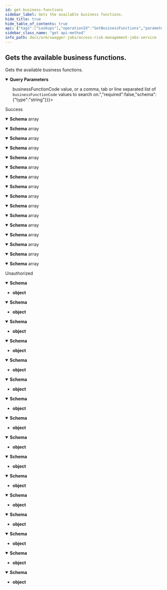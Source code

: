 ```yaml
---
id: get-business-functions
sidebar_label: Gets the available business functions.
hide_title: true
hide_table_of_contents: true
api: {"tags":["Lookups"],"operationId":"GetBusinessFunctions","parameters":[{"name":"search","in":"query","description":"Optional: A value to search the results on.","required":false,"schema":{"type":"string"}},{"name":"bulkSearch","in":"query","description":"Optional: A single <code>businessFunctionCode</code> value, or a comma, tab or line separated list of <code>businessFunctionCode</code> values to search on.","required":false,"schema":{"type":"string"}}],"responses":{"200":{"description":"Success","content":{"application/json;odata.metadata=minimal;odata.streaming=true":{"schema":{"uniqueItems":false,"type":"array","items":{"description":"Represents a business function.","type":"object","properties":{"id":{"format":"uuid","description":"Represents the unique identifier for the business function.","type":"string"},"accountId":{"format":"int32","description":"Represents the id of the account the business function belongs to.","type":"integer"},"businessFunctionCode":{"description":"Represents the business function code.","type":"string"},"businessFunctionName":{"description":"Represents the business function name.","type":"string"},"businessFunctionDescription":{"description":"Represents the business function description.","type":"string"},"tCodes":{"description":"Represents a collection of transaction codes associated with the ErpMaestro.JobServices.Common.Entities.BusinessFunction.TCodesCsv value.","uniqueItems":false,"type":"array","items":{"type":"string"},"readOnly":true}}}}},"application/json;odata.metadata=minimal;odata.streaming=false":{"schema":{"uniqueItems":false,"type":"array","items":{"description":"Represents a business function.","type":"object","properties":{"id":{"format":"uuid","description":"Represents the unique identifier for the business function.","type":"string"},"accountId":{"format":"int32","description":"Represents the id of the account the business function belongs to.","type":"integer"},"businessFunctionCode":{"description":"Represents the business function code.","type":"string"},"businessFunctionName":{"description":"Represents the business function name.","type":"string"},"businessFunctionDescription":{"description":"Represents the business function description.","type":"string"},"tCodes":{"description":"Represents a collection of transaction codes associated with the ErpMaestro.JobServices.Common.Entities.BusinessFunction.TCodesCsv value.","uniqueItems":false,"type":"array","items":{"type":"string"},"readOnly":true}}}}},"application/json;odata.metadata=minimal":{"schema":{"uniqueItems":false,"type":"array","items":{"description":"Represents a business function.","type":"object","properties":{"id":{"format":"uuid","description":"Represents the unique identifier for the business function.","type":"string"},"accountId":{"format":"int32","description":"Represents the id of the account the business function belongs to.","type":"integer"},"businessFunctionCode":{"description":"Represents the business function code.","type":"string"},"businessFunctionName":{"description":"Represents the business function name.","type":"string"},"businessFunctionDescription":{"description":"Represents the business function description.","type":"string"},"tCodes":{"description":"Represents a collection of transaction codes associated with the ErpMaestro.JobServices.Common.Entities.BusinessFunction.TCodesCsv value.","uniqueItems":false,"type":"array","items":{"type":"string"},"readOnly":true}}}}},"application/json;odata.metadata=full;odata.streaming=true":{"schema":{"uniqueItems":false,"type":"array","items":{"description":"Represents a business function.","type":"object","properties":{"id":{"format":"uuid","description":"Represents the unique identifier for the business function.","type":"string"},"accountId":{"format":"int32","description":"Represents the id of the account the business function belongs to.","type":"integer"},"businessFunctionCode":{"description":"Represents the business function code.","type":"string"},"businessFunctionName":{"description":"Represents the business function name.","type":"string"},"businessFunctionDescription":{"description":"Represents the business function description.","type":"string"},"tCodes":{"description":"Represents a collection of transaction codes associated with the ErpMaestro.JobServices.Common.Entities.BusinessFunction.TCodesCsv value.","uniqueItems":false,"type":"array","items":{"type":"string"},"readOnly":true}}}}},"application/json;odata.metadata=full;odata.streaming=false":{"schema":{"uniqueItems":false,"type":"array","items":{"description":"Represents a business function.","type":"object","properties":{"id":{"format":"uuid","description":"Represents the unique identifier for the business function.","type":"string"},"accountId":{"format":"int32","description":"Represents the id of the account the business function belongs to.","type":"integer"},"businessFunctionCode":{"description":"Represents the business function code.","type":"string"},"businessFunctionName":{"description":"Represents the business function name.","type":"string"},"businessFunctionDescription":{"description":"Represents the business function description.","type":"string"},"tCodes":{"description":"Represents a collection of transaction codes associated with the ErpMaestro.JobServices.Common.Entities.BusinessFunction.TCodesCsv value.","uniqueItems":false,"type":"array","items":{"type":"string"},"readOnly":true}}}}},"application/json;odata.metadata=full":{"schema":{"uniqueItems":false,"type":"array","items":{"description":"Represents a business function.","type":"object","properties":{"id":{"format":"uuid","description":"Represents the unique identifier for the business function.","type":"string"},"accountId":{"format":"int32","description":"Represents the id of the account the business function belongs to.","type":"integer"},"businessFunctionCode":{"description":"Represents the business function code.","type":"string"},"businessFunctionName":{"description":"Represents the business function name.","type":"string"},"businessFunctionDescription":{"description":"Represents the business function description.","type":"string"},"tCodes":{"description":"Represents a collection of transaction codes associated with the ErpMaestro.JobServices.Common.Entities.BusinessFunction.TCodesCsv value.","uniqueItems":false,"type":"array","items":{"type":"string"},"readOnly":true}}}}},"application/json;odata.metadata=none;odata.streaming=true":{"schema":{"uniqueItems":false,"type":"array","items":{"description":"Represents a business function.","type":"object","properties":{"id":{"format":"uuid","description":"Represents the unique identifier for the business function.","type":"string"},"accountId":{"format":"int32","description":"Represents the id of the account the business function belongs to.","type":"integer"},"businessFunctionCode":{"description":"Represents the business function code.","type":"string"},"businessFunctionName":{"description":"Represents the business function name.","type":"string"},"businessFunctionDescription":{"description":"Represents the business function description.","type":"string"},"tCodes":{"description":"Represents a collection of transaction codes associated with the ErpMaestro.JobServices.Common.Entities.BusinessFunction.TCodesCsv value.","uniqueItems":false,"type":"array","items":{"type":"string"},"readOnly":true}}}}},"application/json;odata.metadata=none;odata.streaming=false":{"schema":{"uniqueItems":false,"type":"array","items":{"description":"Represents a business function.","type":"object","properties":{"id":{"format":"uuid","description":"Represents the unique identifier for the business function.","type":"string"},"accountId":{"format":"int32","description":"Represents the id of the account the business function belongs to.","type":"integer"},"businessFunctionCode":{"description":"Represents the business function code.","type":"string"},"businessFunctionName":{"description":"Represents the business function name.","type":"string"},"businessFunctionDescription":{"description":"Represents the business function description.","type":"string"},"tCodes":{"description":"Represents a collection of transaction codes associated with the ErpMaestro.JobServices.Common.Entities.BusinessFunction.TCodesCsv value.","uniqueItems":false,"type":"array","items":{"type":"string"},"readOnly":true}}}}},"application/json;odata.metadata=none":{"schema":{"uniqueItems":false,"type":"array","items":{"description":"Represents a business function.","type":"object","properties":{"id":{"format":"uuid","description":"Represents the unique identifier for the business function.","type":"string"},"accountId":{"format":"int32","description":"Represents the id of the account the business function belongs to.","type":"integer"},"businessFunctionCode":{"description":"Represents the business function code.","type":"string"},"businessFunctionName":{"description":"Represents the business function name.","type":"string"},"businessFunctionDescription":{"description":"Represents the business function description.","type":"string"},"tCodes":{"description":"Represents a collection of transaction codes associated with the ErpMaestro.JobServices.Common.Entities.BusinessFunction.TCodesCsv value.","uniqueItems":false,"type":"array","items":{"type":"string"},"readOnly":true}}}}},"application/json;odata.streaming=true":{"schema":{"uniqueItems":false,"type":"array","items":{"description":"Represents a business function.","type":"object","properties":{"id":{"format":"uuid","description":"Represents the unique identifier for the business function.","type":"string"},"accountId":{"format":"int32","description":"Represents the id of the account the business function belongs to.","type":"integer"},"businessFunctionCode":{"description":"Represents the business function code.","type":"string"},"businessFunctionName":{"description":"Represents the business function name.","type":"string"},"businessFunctionDescription":{"description":"Represents the business function description.","type":"string"},"tCodes":{"description":"Represents a collection of transaction codes associated with the ErpMaestro.JobServices.Common.Entities.BusinessFunction.TCodesCsv value.","uniqueItems":false,"type":"array","items":{"type":"string"},"readOnly":true}}}}},"application/json;odata.streaming=false":{"schema":{"uniqueItems":false,"type":"array","items":{"description":"Represents a business function.","type":"object","properties":{"id":{"format":"uuid","description":"Represents the unique identifier for the business function.","type":"string"},"accountId":{"format":"int32","description":"Represents the id of the account the business function belongs to.","type":"integer"},"businessFunctionCode":{"description":"Represents the business function code.","type":"string"},"businessFunctionName":{"description":"Represents the business function name.","type":"string"},"businessFunctionDescription":{"description":"Represents the business function description.","type":"string"},"tCodes":{"description":"Represents a collection of transaction codes associated with the ErpMaestro.JobServices.Common.Entities.BusinessFunction.TCodesCsv value.","uniqueItems":false,"type":"array","items":{"type":"string"},"readOnly":true}}}}},"application/json":{"schema":{"uniqueItems":false,"type":"array","items":{"description":"Represents a business function.","type":"object","properties":{"id":{"format":"uuid","description":"Represents the unique identifier for the business function.","type":"string"},"accountId":{"format":"int32","description":"Represents the id of the account the business function belongs to.","type":"integer"},"businessFunctionCode":{"description":"Represents the business function code.","type":"string"},"businessFunctionName":{"description":"Represents the business function name.","type":"string"},"businessFunctionDescription":{"description":"Represents the business function description.","type":"string"},"tCodes":{"description":"Represents a collection of transaction codes associated with the ErpMaestro.JobServices.Common.Entities.BusinessFunction.TCodesCsv value.","uniqueItems":false,"type":"array","items":{"type":"string"},"readOnly":true}}}}},"application/xml":{"schema":{"uniqueItems":false,"type":"array","items":{"description":"Represents a business function.","type":"object","properties":{"id":{"format":"uuid","description":"Represents the unique identifier for the business function.","type":"string"},"accountId":{"format":"int32","description":"Represents the id of the account the business function belongs to.","type":"integer"},"businessFunctionCode":{"description":"Represents the business function code.","type":"string"},"businessFunctionName":{"description":"Represents the business function name.","type":"string"},"businessFunctionDescription":{"description":"Represents the business function description.","type":"string"},"tCodes":{"description":"Represents a collection of transaction codes associated with the ErpMaestro.JobServices.Common.Entities.BusinessFunction.TCodesCsv value.","uniqueItems":false,"type":"array","items":{"type":"string"},"readOnly":true}}}}},"application/prs.odatatestxx-odata":{"schema":{"uniqueItems":false,"type":"array","items":{"description":"Represents a business function.","type":"object","properties":{"id":{"format":"uuid","description":"Represents the unique identifier for the business function.","type":"string"},"accountId":{"format":"int32","description":"Represents the id of the account the business function belongs to.","type":"integer"},"businessFunctionCode":{"description":"Represents the business function code.","type":"string"},"businessFunctionName":{"description":"Represents the business function name.","type":"string"},"businessFunctionDescription":{"description":"Represents the business function description.","type":"string"},"tCodes":{"description":"Represents a collection of transaction codes associated with the ErpMaestro.JobServices.Common.Entities.BusinessFunction.TCodesCsv value.","uniqueItems":false,"type":"array","items":{"type":"string"},"readOnly":true}}}}},"text/plain":{"schema":{"uniqueItems":false,"type":"array","items":{"description":"Represents a business function.","type":"object","properties":{"id":{"format":"uuid","description":"Represents the unique identifier for the business function.","type":"string"},"accountId":{"format":"int32","description":"Represents the id of the account the business function belongs to.","type":"integer"},"businessFunctionCode":{"description":"Represents the business function code.","type":"string"},"businessFunctionName":{"description":"Represents the business function name.","type":"string"},"businessFunctionDescription":{"description":"Represents the business function description.","type":"string"},"tCodes":{"description":"Represents a collection of transaction codes associated with the ErpMaestro.JobServices.Common.Entities.BusinessFunction.TCodesCsv value.","uniqueItems":false,"type":"array","items":{"type":"string"},"readOnly":true}}}}},"text/json":{"schema":{"uniqueItems":false,"type":"array","items":{"description":"Represents a business function.","type":"object","properties":{"id":{"format":"uuid","description":"Represents the unique identifier for the business function.","type":"string"},"accountId":{"format":"int32","description":"Represents the id of the account the business function belongs to.","type":"integer"},"businessFunctionCode":{"description":"Represents the business function code.","type":"string"},"businessFunctionName":{"description":"Represents the business function name.","type":"string"},"businessFunctionDescription":{"description":"Represents the business function description.","type":"string"},"tCodes":{"description":"Represents a collection of transaction codes associated with the ErpMaestro.JobServices.Common.Entities.BusinessFunction.TCodesCsv value.","uniqueItems":false,"type":"array","items":{"type":"string"},"readOnly":true}}}}}}},"401":{"description":"Unauthorized","content":{"application/json;odata.metadata=minimal;odata.streaming=true":{"schema":{"type":"object"}},"application/json;odata.metadata=minimal;odata.streaming=false":{"schema":{"type":"object"}},"application/json;odata.metadata=minimal":{"schema":{"type":"object"}},"application/json;odata.metadata=full;odata.streaming=true":{"schema":{"type":"object"}},"application/json;odata.metadata=full;odata.streaming=false":{"schema":{"type":"object"}},"application/json;odata.metadata=full":{"schema":{"type":"object"}},"application/json;odata.metadata=none;odata.streaming=true":{"schema":{"type":"object"}},"application/json;odata.metadata=none;odata.streaming=false":{"schema":{"type":"object"}},"application/json;odata.metadata=none":{"schema":{"type":"object"}},"application/json;odata.streaming=true":{"schema":{"type":"object"}},"application/json;odata.streaming=false":{"schema":{"type":"object"}},"application/json":{"schema":{"type":"object"}},"application/xml":{"schema":{"type":"object"}},"application/prs.odatatestxx-odata":{"schema":{"type":"object"}},"text/plain":{"schema":{"type":"object"}},"text/json":{"schema":{"type":"object"}}}}},"description":"Gets the available business functions.","method":"get","path":"/api/lookups/businessfunctions","info":{"version":"1.0","title":"Access Risk Management Jobs Service"},"postman":{"name":"Gets the available business functions.","description":{"type":"text/plain"},"url":{"path":["api","lookups","businessfunctions"],"host":["{{baseUrl}}"],"query":[{"disabled":false,"description":{"content":"Optional: A value to search the results on.","type":"text/plain"},"key":"search","value":""},{"disabled":false,"description":{"content":"Optional: A single <code>businessFunctionCode</code> value, or a comma, tab or line separated list of <code>businessFunctionCode</code> values to search on.","type":"text/plain"},"key":"bulkSearch","value":""}],"variable":[]},"header":[{"key":"Accept","value":"application/json;odata.metadata=minimal;odata.streaming=true"}],"method":"GET"}}
sidebar_class_name: "get api-method"
info_path: docs/arm/swagger-jobs/access-risk-management-jobs-service
---
```



## Gets the available business functions.



Gets the available business functions.

<details style={{"marginBottom":"1rem"}} data-collapsed={false} open={true}><summary style={{}}><strong>Query Parameters</strong></summary><div><ul><ParamsItem className={"paramsItem"} param={{"name":"search","in":"query","description":"Optional: A value to search the results on.","required":false,"schema":{"type":"string"}}}></ParamsItem><ParamsItem className={"paramsItem"} param={{"name":"bulkSearch","in":"query","description":"Optional: A single <code>businessFunctionCode</code> value, or a comma, tab or line separated list of <code>businessFunctionCode</code> values to search on.","required":false,"schema":{"type":"string"}}}></ParamsItem></ul></div></details><div><ApiTabs><TabItem label={"200"} value={"200"}><div>

Success

</div><div><MimeTabs groupId={"mime-type"}><TabItem label={"application/json;odata.metadata=minimal;odata.streaming=true"} value={"application/json;odata.metadata=minimal;odata.streaming=true"}><SchemaTabs groupId={"schema-tabs"}><TabItem label={"Schema"} value={"Schema"}><details style={{}} data-collapsed={false} open={true}><summary style={{"textAlign":"left"}}><strong>Schema</strong><span style={{"opacity":"0.6"}}> array</span></summary><div style={{"textAlign":"left","marginLeft":"1rem"}}></div><ul style={{"marginLeft":"1rem"}}><SchemaItem collapsible={false} name={"id"} required={false} schemaDescription={"Represents the unique identifier for the business function."} schemaName={"uuid"} qualifierMessage={undefined} defaultValue={undefined}></SchemaItem><SchemaItem collapsible={false} name={"accountId"} required={false} schemaDescription={"Represents the id of the account the business function belongs to."} schemaName={"int32"} qualifierMessage={undefined} defaultValue={undefined}></SchemaItem><SchemaItem collapsible={false} name={"businessFunctionCode"} required={false} schemaDescription={"Represents the business function code."} schemaName={"string"} qualifierMessage={undefined} defaultValue={undefined}></SchemaItem><SchemaItem collapsible={false} name={"businessFunctionName"} required={false} schemaDescription={"Represents the business function name."} schemaName={"string"} qualifierMessage={undefined} defaultValue={undefined}></SchemaItem><SchemaItem collapsible={false} name={"businessFunctionDescription"} required={false} schemaDescription={"Represents the business function description."} schemaName={"string"} qualifierMessage={undefined} defaultValue={undefined}></SchemaItem><SchemaItem collapsible={false} name={"tCodes"} required={false} schemaDescription={"Represents a collection of transaction codes associated with the ErpMaestro.JobServices.Common.Entities.BusinessFunction.TCodesCsv value."} schemaName={"string[]"} qualifierMessage={undefined} defaultValue={undefined}></SchemaItem></ul></details></TabItem></SchemaTabs></TabItem><TabItem label={"application/json;odata.metadata=minimal;odata.streaming=false"} value={"application/json;odata.metadata=minimal;odata.streaming=false"}><SchemaTabs groupId={"schema-tabs"}><TabItem label={"Schema"} value={"Schema"}><details style={{}} data-collapsed={false} open={true}><summary style={{"textAlign":"left"}}><strong>Schema</strong><span style={{"opacity":"0.6"}}> array</span></summary><div style={{"textAlign":"left","marginLeft":"1rem"}}></div><ul style={{"marginLeft":"1rem"}}><SchemaItem collapsible={false} name={"id"} required={false} schemaDescription={"Represents the unique identifier for the business function."} schemaName={"uuid"} qualifierMessage={undefined} defaultValue={undefined}></SchemaItem><SchemaItem collapsible={false} name={"accountId"} required={false} schemaDescription={"Represents the id of the account the business function belongs to."} schemaName={"int32"} qualifierMessage={undefined} defaultValue={undefined}></SchemaItem><SchemaItem collapsible={false} name={"businessFunctionCode"} required={false} schemaDescription={"Represents the business function code."} schemaName={"string"} qualifierMessage={undefined} defaultValue={undefined}></SchemaItem><SchemaItem collapsible={false} name={"businessFunctionName"} required={false} schemaDescription={"Represents the business function name."} schemaName={"string"} qualifierMessage={undefined} defaultValue={undefined}></SchemaItem><SchemaItem collapsible={false} name={"businessFunctionDescription"} required={false} schemaDescription={"Represents the business function description."} schemaName={"string"} qualifierMessage={undefined} defaultValue={undefined}></SchemaItem><SchemaItem collapsible={false} name={"tCodes"} required={false} schemaDescription={"Represents a collection of transaction codes associated with the ErpMaestro.JobServices.Common.Entities.BusinessFunction.TCodesCsv value."} schemaName={"string[]"} qualifierMessage={undefined} defaultValue={undefined}></SchemaItem></ul></details></TabItem></SchemaTabs></TabItem><TabItem label={"application/json;odata.metadata=minimal"} value={"application/json;odata.metadata=minimal"}><SchemaTabs groupId={"schema-tabs"}><TabItem label={"Schema"} value={"Schema"}><details style={{}} data-collapsed={false} open={true}><summary style={{"textAlign":"left"}}><strong>Schema</strong><span style={{"opacity":"0.6"}}> array</span></summary><div style={{"textAlign":"left","marginLeft":"1rem"}}></div><ul style={{"marginLeft":"1rem"}}><SchemaItem collapsible={false} name={"id"} required={false} schemaDescription={"Represents the unique identifier for the business function."} schemaName={"uuid"} qualifierMessage={undefined} defaultValue={undefined}></SchemaItem><SchemaItem collapsible={false} name={"accountId"} required={false} schemaDescription={"Represents the id of the account the business function belongs to."} schemaName={"int32"} qualifierMessage={undefined} defaultValue={undefined}></SchemaItem><SchemaItem collapsible={false} name={"businessFunctionCode"} required={false} schemaDescription={"Represents the business function code."} schemaName={"string"} qualifierMessage={undefined} defaultValue={undefined}></SchemaItem><SchemaItem collapsible={false} name={"businessFunctionName"} required={false} schemaDescription={"Represents the business function name."} schemaName={"string"} qualifierMessage={undefined} defaultValue={undefined}></SchemaItem><SchemaItem collapsible={false} name={"businessFunctionDescription"} required={false} schemaDescription={"Represents the business function description."} schemaName={"string"} qualifierMessage={undefined} defaultValue={undefined}></SchemaItem><SchemaItem collapsible={false} name={"tCodes"} required={false} schemaDescription={"Represents a collection of transaction codes associated with the ErpMaestro.JobServices.Common.Entities.BusinessFunction.TCodesCsv value."} schemaName={"string[]"} qualifierMessage={undefined} defaultValue={undefined}></SchemaItem></ul></details></TabItem></SchemaTabs></TabItem><TabItem label={"application/json;odata.metadata=full;odata.streaming=true"} value={"application/json;odata.metadata=full;odata.streaming=true"}><SchemaTabs groupId={"schema-tabs"}><TabItem label={"Schema"} value={"Schema"}><details style={{}} data-collapsed={false} open={true}><summary style={{"textAlign":"left"}}><strong>Schema</strong><span style={{"opacity":"0.6"}}> array</span></summary><div style={{"textAlign":"left","marginLeft":"1rem"}}></div><ul style={{"marginLeft":"1rem"}}><SchemaItem collapsible={false} name={"id"} required={false} schemaDescription={"Represents the unique identifier for the business function."} schemaName={"uuid"} qualifierMessage={undefined} defaultValue={undefined}></SchemaItem><SchemaItem collapsible={false} name={"accountId"} required={false} schemaDescription={"Represents the id of the account the business function belongs to."} schemaName={"int32"} qualifierMessage={undefined} defaultValue={undefined}></SchemaItem><SchemaItem collapsible={false} name={"businessFunctionCode"} required={false} schemaDescription={"Represents the business function code."} schemaName={"string"} qualifierMessage={undefined} defaultValue={undefined}></SchemaItem><SchemaItem collapsible={false} name={"businessFunctionName"} required={false} schemaDescription={"Represents the business function name."} schemaName={"string"} qualifierMessage={undefined} defaultValue={undefined}></SchemaItem><SchemaItem collapsible={false} name={"businessFunctionDescription"} required={false} schemaDescription={"Represents the business function description."} schemaName={"string"} qualifierMessage={undefined} defaultValue={undefined}></SchemaItem><SchemaItem collapsible={false} name={"tCodes"} required={false} schemaDescription={"Represents a collection of transaction codes associated with the ErpMaestro.JobServices.Common.Entities.BusinessFunction.TCodesCsv value."} schemaName={"string[]"} qualifierMessage={undefined} defaultValue={undefined}></SchemaItem></ul></details></TabItem></SchemaTabs></TabItem><TabItem label={"application/json;odata.metadata=full;odata.streaming=false"} value={"application/json;odata.metadata=full;odata.streaming=false"}><SchemaTabs groupId={"schema-tabs"}><TabItem label={"Schema"} value={"Schema"}><details style={{}} data-collapsed={false} open={true}><summary style={{"textAlign":"left"}}><strong>Schema</strong><span style={{"opacity":"0.6"}}> array</span></summary><div style={{"textAlign":"left","marginLeft":"1rem"}}></div><ul style={{"marginLeft":"1rem"}}><SchemaItem collapsible={false} name={"id"} required={false} schemaDescription={"Represents the unique identifier for the business function."} schemaName={"uuid"} qualifierMessage={undefined} defaultValue={undefined}></SchemaItem><SchemaItem collapsible={false} name={"accountId"} required={false} schemaDescription={"Represents the id of the account the business function belongs to."} schemaName={"int32"} qualifierMessage={undefined} defaultValue={undefined}></SchemaItem><SchemaItem collapsible={false} name={"businessFunctionCode"} required={false} schemaDescription={"Represents the business function code."} schemaName={"string"} qualifierMessage={undefined} defaultValue={undefined}></SchemaItem><SchemaItem collapsible={false} name={"businessFunctionName"} required={false} schemaDescription={"Represents the business function name."} schemaName={"string"} qualifierMessage={undefined} defaultValue={undefined}></SchemaItem><SchemaItem collapsible={false} name={"businessFunctionDescription"} required={false} schemaDescription={"Represents the business function description."} schemaName={"string"} qualifierMessage={undefined} defaultValue={undefined}></SchemaItem><SchemaItem collapsible={false} name={"tCodes"} required={false} schemaDescription={"Represents a collection of transaction codes associated with the ErpMaestro.JobServices.Common.Entities.BusinessFunction.TCodesCsv value."} schemaName={"string[]"} qualifierMessage={undefined} defaultValue={undefined}></SchemaItem></ul></details></TabItem></SchemaTabs></TabItem><TabItem label={"application/json;odata.metadata=full"} value={"application/json;odata.metadata=full"}><SchemaTabs groupId={"schema-tabs"}><TabItem label={"Schema"} value={"Schema"}><details style={{}} data-collapsed={false} open={true}><summary style={{"textAlign":"left"}}><strong>Schema</strong><span style={{"opacity":"0.6"}}> array</span></summary><div style={{"textAlign":"left","marginLeft":"1rem"}}></div><ul style={{"marginLeft":"1rem"}}><SchemaItem collapsible={false} name={"id"} required={false} schemaDescription={"Represents the unique identifier for the business function."} schemaName={"uuid"} qualifierMessage={undefined} defaultValue={undefined}></SchemaItem><SchemaItem collapsible={false} name={"accountId"} required={false} schemaDescription={"Represents the id of the account the business function belongs to."} schemaName={"int32"} qualifierMessage={undefined} defaultValue={undefined}></SchemaItem><SchemaItem collapsible={false} name={"businessFunctionCode"} required={false} schemaDescription={"Represents the business function code."} schemaName={"string"} qualifierMessage={undefined} defaultValue={undefined}></SchemaItem><SchemaItem collapsible={false} name={"businessFunctionName"} required={false} schemaDescription={"Represents the business function name."} schemaName={"string"} qualifierMessage={undefined} defaultValue={undefined}></SchemaItem><SchemaItem collapsible={false} name={"businessFunctionDescription"} required={false} schemaDescription={"Represents the business function description."} schemaName={"string"} qualifierMessage={undefined} defaultValue={undefined}></SchemaItem><SchemaItem collapsible={false} name={"tCodes"} required={false} schemaDescription={"Represents a collection of transaction codes associated with the ErpMaestro.JobServices.Common.Entities.BusinessFunction.TCodesCsv value."} schemaName={"string[]"} qualifierMessage={undefined} defaultValue={undefined}></SchemaItem></ul></details></TabItem></SchemaTabs></TabItem><TabItem label={"application/json;odata.metadata=none;odata.streaming=true"} value={"application/json;odata.metadata=none;odata.streaming=true"}><SchemaTabs groupId={"schema-tabs"}><TabItem label={"Schema"} value={"Schema"}><details style={{}} data-collapsed={false} open={true}><summary style={{"textAlign":"left"}}><strong>Schema</strong><span style={{"opacity":"0.6"}}> array</span></summary><div style={{"textAlign":"left","marginLeft":"1rem"}}></div><ul style={{"marginLeft":"1rem"}}><SchemaItem collapsible={false} name={"id"} required={false} schemaDescription={"Represents the unique identifier for the business function."} schemaName={"uuid"} qualifierMessage={undefined} defaultValue={undefined}></SchemaItem><SchemaItem collapsible={false} name={"accountId"} required={false} schemaDescription={"Represents the id of the account the business function belongs to."} schemaName={"int32"} qualifierMessage={undefined} defaultValue={undefined}></SchemaItem><SchemaItem collapsible={false} name={"businessFunctionCode"} required={false} schemaDescription={"Represents the business function code."} schemaName={"string"} qualifierMessage={undefined} defaultValue={undefined}></SchemaItem><SchemaItem collapsible={false} name={"businessFunctionName"} required={false} schemaDescription={"Represents the business function name."} schemaName={"string"} qualifierMessage={undefined} defaultValue={undefined}></SchemaItem><SchemaItem collapsible={false} name={"businessFunctionDescription"} required={false} schemaDescription={"Represents the business function description."} schemaName={"string"} qualifierMessage={undefined} defaultValue={undefined}></SchemaItem><SchemaItem collapsible={false} name={"tCodes"} required={false} schemaDescription={"Represents a collection of transaction codes associated with the ErpMaestro.JobServices.Common.Entities.BusinessFunction.TCodesCsv value."} schemaName={"string[]"} qualifierMessage={undefined} defaultValue={undefined}></SchemaItem></ul></details></TabItem></SchemaTabs></TabItem><TabItem label={"application/json;odata.metadata=none;odata.streaming=false"} value={"application/json;odata.metadata=none;odata.streaming=false"}><SchemaTabs groupId={"schema-tabs"}><TabItem label={"Schema"} value={"Schema"}><details style={{}} data-collapsed={false} open={true}><summary style={{"textAlign":"left"}}><strong>Schema</strong><span style={{"opacity":"0.6"}}> array</span></summary><div style={{"textAlign":"left","marginLeft":"1rem"}}></div><ul style={{"marginLeft":"1rem"}}><SchemaItem collapsible={false} name={"id"} required={false} schemaDescription={"Represents the unique identifier for the business function."} schemaName={"uuid"} qualifierMessage={undefined} defaultValue={undefined}></SchemaItem><SchemaItem collapsible={false} name={"accountId"} required={false} schemaDescription={"Represents the id of the account the business function belongs to."} schemaName={"int32"} qualifierMessage={undefined} defaultValue={undefined}></SchemaItem><SchemaItem collapsible={false} name={"businessFunctionCode"} required={false} schemaDescription={"Represents the business function code."} schemaName={"string"} qualifierMessage={undefined} defaultValue={undefined}></SchemaItem><SchemaItem collapsible={false} name={"businessFunctionName"} required={false} schemaDescription={"Represents the business function name."} schemaName={"string"} qualifierMessage={undefined} defaultValue={undefined}></SchemaItem><SchemaItem collapsible={false} name={"businessFunctionDescription"} required={false} schemaDescription={"Represents the business function description."} schemaName={"string"} qualifierMessage={undefined} defaultValue={undefined}></SchemaItem><SchemaItem collapsible={false} name={"tCodes"} required={false} schemaDescription={"Represents a collection of transaction codes associated with the ErpMaestro.JobServices.Common.Entities.BusinessFunction.TCodesCsv value."} schemaName={"string[]"} qualifierMessage={undefined} defaultValue={undefined}></SchemaItem></ul></details></TabItem></SchemaTabs></TabItem><TabItem label={"application/json;odata.metadata=none"} value={"application/json;odata.metadata=none"}><SchemaTabs groupId={"schema-tabs"}><TabItem label={"Schema"} value={"Schema"}><details style={{}} data-collapsed={false} open={true}><summary style={{"textAlign":"left"}}><strong>Schema</strong><span style={{"opacity":"0.6"}}> array</span></summary><div style={{"textAlign":"left","marginLeft":"1rem"}}></div><ul style={{"marginLeft":"1rem"}}><SchemaItem collapsible={false} name={"id"} required={false} schemaDescription={"Represents the unique identifier for the business function."} schemaName={"uuid"} qualifierMessage={undefined} defaultValue={undefined}></SchemaItem><SchemaItem collapsible={false} name={"accountId"} required={false} schemaDescription={"Represents the id of the account the business function belongs to."} schemaName={"int32"} qualifierMessage={undefined} defaultValue={undefined}></SchemaItem><SchemaItem collapsible={false} name={"businessFunctionCode"} required={false} schemaDescription={"Represents the business function code."} schemaName={"string"} qualifierMessage={undefined} defaultValue={undefined}></SchemaItem><SchemaItem collapsible={false} name={"businessFunctionName"} required={false} schemaDescription={"Represents the business function name."} schemaName={"string"} qualifierMessage={undefined} defaultValue={undefined}></SchemaItem><SchemaItem collapsible={false} name={"businessFunctionDescription"} required={false} schemaDescription={"Represents the business function description."} schemaName={"string"} qualifierMessage={undefined} defaultValue={undefined}></SchemaItem><SchemaItem collapsible={false} name={"tCodes"} required={false} schemaDescription={"Represents a collection of transaction codes associated with the ErpMaestro.JobServices.Common.Entities.BusinessFunction.TCodesCsv value."} schemaName={"string[]"} qualifierMessage={undefined} defaultValue={undefined}></SchemaItem></ul></details></TabItem></SchemaTabs></TabItem><TabItem label={"application/json;odata.streaming=true"} value={"application/json;odata.streaming=true"}><SchemaTabs groupId={"schema-tabs"}><TabItem label={"Schema"} value={"Schema"}><details style={{}} data-collapsed={false} open={true}><summary style={{"textAlign":"left"}}><strong>Schema</strong><span style={{"opacity":"0.6"}}> array</span></summary><div style={{"textAlign":"left","marginLeft":"1rem"}}></div><ul style={{"marginLeft":"1rem"}}><SchemaItem collapsible={false} name={"id"} required={false} schemaDescription={"Represents the unique identifier for the business function."} schemaName={"uuid"} qualifierMessage={undefined} defaultValue={undefined}></SchemaItem><SchemaItem collapsible={false} name={"accountId"} required={false} schemaDescription={"Represents the id of the account the business function belongs to."} schemaName={"int32"} qualifierMessage={undefined} defaultValue={undefined}></SchemaItem><SchemaItem collapsible={false} name={"businessFunctionCode"} required={false} schemaDescription={"Represents the business function code."} schemaName={"string"} qualifierMessage={undefined} defaultValue={undefined}></SchemaItem><SchemaItem collapsible={false} name={"businessFunctionName"} required={false} schemaDescription={"Represents the business function name."} schemaName={"string"} qualifierMessage={undefined} defaultValue={undefined}></SchemaItem><SchemaItem collapsible={false} name={"businessFunctionDescription"} required={false} schemaDescription={"Represents the business function description."} schemaName={"string"} qualifierMessage={undefined} defaultValue={undefined}></SchemaItem><SchemaItem collapsible={false} name={"tCodes"} required={false} schemaDescription={"Represents a collection of transaction codes associated with the ErpMaestro.JobServices.Common.Entities.BusinessFunction.TCodesCsv value."} schemaName={"string[]"} qualifierMessage={undefined} defaultValue={undefined}></SchemaItem></ul></details></TabItem></SchemaTabs></TabItem><TabItem label={"application/json;odata.streaming=false"} value={"application/json;odata.streaming=false"}><SchemaTabs groupId={"schema-tabs"}><TabItem label={"Schema"} value={"Schema"}><details style={{}} data-collapsed={false} open={true}><summary style={{"textAlign":"left"}}><strong>Schema</strong><span style={{"opacity":"0.6"}}> array</span></summary><div style={{"textAlign":"left","marginLeft":"1rem"}}></div><ul style={{"marginLeft":"1rem"}}><SchemaItem collapsible={false} name={"id"} required={false} schemaDescription={"Represents the unique identifier for the business function."} schemaName={"uuid"} qualifierMessage={undefined} defaultValue={undefined}></SchemaItem><SchemaItem collapsible={false} name={"accountId"} required={false} schemaDescription={"Represents the id of the account the business function belongs to."} schemaName={"int32"} qualifierMessage={undefined} defaultValue={undefined}></SchemaItem><SchemaItem collapsible={false} name={"businessFunctionCode"} required={false} schemaDescription={"Represents the business function code."} schemaName={"string"} qualifierMessage={undefined} defaultValue={undefined}></SchemaItem><SchemaItem collapsible={false} name={"businessFunctionName"} required={false} schemaDescription={"Represents the business function name."} schemaName={"string"} qualifierMessage={undefined} defaultValue={undefined}></SchemaItem><SchemaItem collapsible={false} name={"businessFunctionDescription"} required={false} schemaDescription={"Represents the business function description."} schemaName={"string"} qualifierMessage={undefined} defaultValue={undefined}></SchemaItem><SchemaItem collapsible={false} name={"tCodes"} required={false} schemaDescription={"Represents a collection of transaction codes associated with the ErpMaestro.JobServices.Common.Entities.BusinessFunction.TCodesCsv value."} schemaName={"string[]"} qualifierMessage={undefined} defaultValue={undefined}></SchemaItem></ul></details></TabItem></SchemaTabs></TabItem><TabItem label={"application/json"} value={"application/json"}><SchemaTabs groupId={"schema-tabs"}><TabItem label={"Schema"} value={"Schema"}><details style={{}} data-collapsed={false} open={true}><summary style={{"textAlign":"left"}}><strong>Schema</strong><span style={{"opacity":"0.6"}}> array</span></summary><div style={{"textAlign":"left","marginLeft":"1rem"}}></div><ul style={{"marginLeft":"1rem"}}><SchemaItem collapsible={false} name={"id"} required={false} schemaDescription={"Represents the unique identifier for the business function."} schemaName={"uuid"} qualifierMessage={undefined} defaultValue={undefined}></SchemaItem><SchemaItem collapsible={false} name={"accountId"} required={false} schemaDescription={"Represents the id of the account the business function belongs to."} schemaName={"int32"} qualifierMessage={undefined} defaultValue={undefined}></SchemaItem><SchemaItem collapsible={false} name={"businessFunctionCode"} required={false} schemaDescription={"Represents the business function code."} schemaName={"string"} qualifierMessage={undefined} defaultValue={undefined}></SchemaItem><SchemaItem collapsible={false} name={"businessFunctionName"} required={false} schemaDescription={"Represents the business function name."} schemaName={"string"} qualifierMessage={undefined} defaultValue={undefined}></SchemaItem><SchemaItem collapsible={false} name={"businessFunctionDescription"} required={false} schemaDescription={"Represents the business function description."} schemaName={"string"} qualifierMessage={undefined} defaultValue={undefined}></SchemaItem><SchemaItem collapsible={false} name={"tCodes"} required={false} schemaDescription={"Represents a collection of transaction codes associated with the ErpMaestro.JobServices.Common.Entities.BusinessFunction.TCodesCsv value."} schemaName={"string[]"} qualifierMessage={undefined} defaultValue={undefined}></SchemaItem></ul></details></TabItem></SchemaTabs></TabItem><TabItem label={"application/xml"} value={"application/xml"}><SchemaTabs groupId={"schema-tabs"}><TabItem label={"Schema"} value={"Schema"}><details style={{}} data-collapsed={false} open={true}><summary style={{"textAlign":"left"}}><strong>Schema</strong><span style={{"opacity":"0.6"}}> array</span></summary><div style={{"textAlign":"left","marginLeft":"1rem"}}></div><ul style={{"marginLeft":"1rem"}}><SchemaItem collapsible={false} name={"id"} required={false} schemaDescription={"Represents the unique identifier for the business function."} schemaName={"uuid"} qualifierMessage={undefined} defaultValue={undefined}></SchemaItem><SchemaItem collapsible={false} name={"accountId"} required={false} schemaDescription={"Represents the id of the account the business function belongs to."} schemaName={"int32"} qualifierMessage={undefined} defaultValue={undefined}></SchemaItem><SchemaItem collapsible={false} name={"businessFunctionCode"} required={false} schemaDescription={"Represents the business function code."} schemaName={"string"} qualifierMessage={undefined} defaultValue={undefined}></SchemaItem><SchemaItem collapsible={false} name={"businessFunctionName"} required={false} schemaDescription={"Represents the business function name."} schemaName={"string"} qualifierMessage={undefined} defaultValue={undefined}></SchemaItem><SchemaItem collapsible={false} name={"businessFunctionDescription"} required={false} schemaDescription={"Represents the business function description."} schemaName={"string"} qualifierMessage={undefined} defaultValue={undefined}></SchemaItem><SchemaItem collapsible={false} name={"tCodes"} required={false} schemaDescription={"Represents a collection of transaction codes associated with the ErpMaestro.JobServices.Common.Entities.BusinessFunction.TCodesCsv value."} schemaName={"string[]"} qualifierMessage={undefined} defaultValue={undefined}></SchemaItem></ul></details></TabItem></SchemaTabs></TabItem><TabItem label={"application/prs.odatatestxx-odata"} value={"application/prs.odatatestxx-odata"}><SchemaTabs groupId={"schema-tabs"}><TabItem label={"Schema"} value={"Schema"}><details style={{}} data-collapsed={false} open={true}><summary style={{"textAlign":"left"}}><strong>Schema</strong><span style={{"opacity":"0.6"}}> array</span></summary><div style={{"textAlign":"left","marginLeft":"1rem"}}></div><ul style={{"marginLeft":"1rem"}}><SchemaItem collapsible={false} name={"id"} required={false} schemaDescription={"Represents the unique identifier for the business function."} schemaName={"uuid"} qualifierMessage={undefined} defaultValue={undefined}></SchemaItem><SchemaItem collapsible={false} name={"accountId"} required={false} schemaDescription={"Represents the id of the account the business function belongs to."} schemaName={"int32"} qualifierMessage={undefined} defaultValue={undefined}></SchemaItem><SchemaItem collapsible={false} name={"businessFunctionCode"} required={false} schemaDescription={"Represents the business function code."} schemaName={"string"} qualifierMessage={undefined} defaultValue={undefined}></SchemaItem><SchemaItem collapsible={false} name={"businessFunctionName"} required={false} schemaDescription={"Represents the business function name."} schemaName={"string"} qualifierMessage={undefined} defaultValue={undefined}></SchemaItem><SchemaItem collapsible={false} name={"businessFunctionDescription"} required={false} schemaDescription={"Represents the business function description."} schemaName={"string"} qualifierMessage={undefined} defaultValue={undefined}></SchemaItem><SchemaItem collapsible={false} name={"tCodes"} required={false} schemaDescription={"Represents a collection of transaction codes associated with the ErpMaestro.JobServices.Common.Entities.BusinessFunction.TCodesCsv value."} schemaName={"string[]"} qualifierMessage={undefined} defaultValue={undefined}></SchemaItem></ul></details></TabItem></SchemaTabs></TabItem><TabItem label={"text/plain"} value={"text/plain"}><SchemaTabs groupId={"schema-tabs"}><TabItem label={"Schema"} value={"Schema"}><details style={{}} data-collapsed={false} open={true}><summary style={{"textAlign":"left"}}><strong>Schema</strong><span style={{"opacity":"0.6"}}> array</span></summary><div style={{"textAlign":"left","marginLeft":"1rem"}}></div><ul style={{"marginLeft":"1rem"}}><SchemaItem collapsible={false} name={"id"} required={false} schemaDescription={"Represents the unique identifier for the business function."} schemaName={"uuid"} qualifierMessage={undefined} defaultValue={undefined}></SchemaItem><SchemaItem collapsible={false} name={"accountId"} required={false} schemaDescription={"Represents the id of the account the business function belongs to."} schemaName={"int32"} qualifierMessage={undefined} defaultValue={undefined}></SchemaItem><SchemaItem collapsible={false} name={"businessFunctionCode"} required={false} schemaDescription={"Represents the business function code."} schemaName={"string"} qualifierMessage={undefined} defaultValue={undefined}></SchemaItem><SchemaItem collapsible={false} name={"businessFunctionName"} required={false} schemaDescription={"Represents the business function name."} schemaName={"string"} qualifierMessage={undefined} defaultValue={undefined}></SchemaItem><SchemaItem collapsible={false} name={"businessFunctionDescription"} required={false} schemaDescription={"Represents the business function description."} schemaName={"string"} qualifierMessage={undefined} defaultValue={undefined}></SchemaItem><SchemaItem collapsible={false} name={"tCodes"} required={false} schemaDescription={"Represents a collection of transaction codes associated with the ErpMaestro.JobServices.Common.Entities.BusinessFunction.TCodesCsv value."} schemaName={"string[]"} qualifierMessage={undefined} defaultValue={undefined}></SchemaItem></ul></details></TabItem></SchemaTabs></TabItem><TabItem label={"text/json"} value={"text/json"}><SchemaTabs groupId={"schema-tabs"}><TabItem label={"Schema"} value={"Schema"}><details style={{}} data-collapsed={false} open={true}><summary style={{"textAlign":"left"}}><strong>Schema</strong><span style={{"opacity":"0.6"}}> array</span></summary><div style={{"textAlign":"left","marginLeft":"1rem"}}></div><ul style={{"marginLeft":"1rem"}}><SchemaItem collapsible={false} name={"id"} required={false} schemaDescription={"Represents the unique identifier for the business function."} schemaName={"uuid"} qualifierMessage={undefined} defaultValue={undefined}></SchemaItem><SchemaItem collapsible={false} name={"accountId"} required={false} schemaDescription={"Represents the id of the account the business function belongs to."} schemaName={"int32"} qualifierMessage={undefined} defaultValue={undefined}></SchemaItem><SchemaItem collapsible={false} name={"businessFunctionCode"} required={false} schemaDescription={"Represents the business function code."} schemaName={"string"} qualifierMessage={undefined} defaultValue={undefined}></SchemaItem><SchemaItem collapsible={false} name={"businessFunctionName"} required={false} schemaDescription={"Represents the business function name."} schemaName={"string"} qualifierMessage={undefined} defaultValue={undefined}></SchemaItem><SchemaItem collapsible={false} name={"businessFunctionDescription"} required={false} schemaDescription={"Represents the business function description."} schemaName={"string"} qualifierMessage={undefined} defaultValue={undefined}></SchemaItem><SchemaItem collapsible={false} name={"tCodes"} required={false} schemaDescription={"Represents a collection of transaction codes associated with the ErpMaestro.JobServices.Common.Entities.BusinessFunction.TCodesCsv value."} schemaName={"string[]"} qualifierMessage={undefined} defaultValue={undefined}></SchemaItem></ul></details></TabItem></SchemaTabs></TabItem></MimeTabs></div></TabItem><TabItem label={"401"} value={"401"}><div>

Unauthorized

</div><div><MimeTabs groupId={"mime-type"}><TabItem label={"application/json;odata.metadata=minimal;odata.streaming=true"} value={"application/json;odata.metadata=minimal;odata.streaming=true"}><SchemaTabs groupId={"schema-tabs"}><TabItem label={"Schema"} value={"Schema"}><details style={{}} data-collapsed={false} open={true}><summary style={{"textAlign":"left"}}><strong>Schema</strong></summary><div style={{"textAlign":"left","marginLeft":"1rem"}}></div><ul style={{"marginLeft":"1rem"}}><li><div><strong>object</strong></div></li></ul></details></TabItem></SchemaTabs></TabItem><TabItem label={"application/json;odata.metadata=minimal;odata.streaming=false"} value={"application/json;odata.metadata=minimal;odata.streaming=false"}><SchemaTabs groupId={"schema-tabs"}><TabItem label={"Schema"} value={"Schema"}><details style={{}} data-collapsed={false} open={true}><summary style={{"textAlign":"left"}}><strong>Schema</strong></summary><div style={{"textAlign":"left","marginLeft":"1rem"}}></div><ul style={{"marginLeft":"1rem"}}><li><div><strong>object</strong></div></li></ul></details></TabItem></SchemaTabs></TabItem><TabItem label={"application/json;odata.metadata=minimal"} value={"application/json;odata.metadata=minimal"}><SchemaTabs groupId={"schema-tabs"}><TabItem label={"Schema"} value={"Schema"}><details style={{}} data-collapsed={false} open={true}><summary style={{"textAlign":"left"}}><strong>Schema</strong></summary><div style={{"textAlign":"left","marginLeft":"1rem"}}></div><ul style={{"marginLeft":"1rem"}}><li><div><strong>object</strong></div></li></ul></details></TabItem></SchemaTabs></TabItem><TabItem label={"application/json;odata.metadata=full;odata.streaming=true"} value={"application/json;odata.metadata=full;odata.streaming=true"}><SchemaTabs groupId={"schema-tabs"}><TabItem label={"Schema"} value={"Schema"}><details style={{}} data-collapsed={false} open={true}><summary style={{"textAlign":"left"}}><strong>Schema</strong></summary><div style={{"textAlign":"left","marginLeft":"1rem"}}></div><ul style={{"marginLeft":"1rem"}}><li><div><strong>object</strong></div></li></ul></details></TabItem></SchemaTabs></TabItem><TabItem label={"application/json;odata.metadata=full;odata.streaming=false"} value={"application/json;odata.metadata=full;odata.streaming=false"}><SchemaTabs groupId={"schema-tabs"}><TabItem label={"Schema"} value={"Schema"}><details style={{}} data-collapsed={false} open={true}><summary style={{"textAlign":"left"}}><strong>Schema</strong></summary><div style={{"textAlign":"left","marginLeft":"1rem"}}></div><ul style={{"marginLeft":"1rem"}}><li><div><strong>object</strong></div></li></ul></details></TabItem></SchemaTabs></TabItem><TabItem label={"application/json;odata.metadata=full"} value={"application/json;odata.metadata=full"}><SchemaTabs groupId={"schema-tabs"}><TabItem label={"Schema"} value={"Schema"}><details style={{}} data-collapsed={false} open={true}><summary style={{"textAlign":"left"}}><strong>Schema</strong></summary><div style={{"textAlign":"left","marginLeft":"1rem"}}></div><ul style={{"marginLeft":"1rem"}}><li><div><strong>object</strong></div></li></ul></details></TabItem></SchemaTabs></TabItem><TabItem label={"application/json;odata.metadata=none;odata.streaming=true"} value={"application/json;odata.metadata=none;odata.streaming=true"}><SchemaTabs groupId={"schema-tabs"}><TabItem label={"Schema"} value={"Schema"}><details style={{}} data-collapsed={false} open={true}><summary style={{"textAlign":"left"}}><strong>Schema</strong></summary><div style={{"textAlign":"left","marginLeft":"1rem"}}></div><ul style={{"marginLeft":"1rem"}}><li><div><strong>object</strong></div></li></ul></details></TabItem></SchemaTabs></TabItem><TabItem label={"application/json;odata.metadata=none;odata.streaming=false"} value={"application/json;odata.metadata=none;odata.streaming=false"}><SchemaTabs groupId={"schema-tabs"}><TabItem label={"Schema"} value={"Schema"}><details style={{}} data-collapsed={false} open={true}><summary style={{"textAlign":"left"}}><strong>Schema</strong></summary><div style={{"textAlign":"left","marginLeft":"1rem"}}></div><ul style={{"marginLeft":"1rem"}}><li><div><strong>object</strong></div></li></ul></details></TabItem></SchemaTabs></TabItem><TabItem label={"application/json;odata.metadata=none"} value={"application/json;odata.metadata=none"}><SchemaTabs groupId={"schema-tabs"}><TabItem label={"Schema"} value={"Schema"}><details style={{}} data-collapsed={false} open={true}><summary style={{"textAlign":"left"}}><strong>Schema</strong></summary><div style={{"textAlign":"left","marginLeft":"1rem"}}></div><ul style={{"marginLeft":"1rem"}}><li><div><strong>object</strong></div></li></ul></details></TabItem></SchemaTabs></TabItem><TabItem label={"application/json;odata.streaming=true"} value={"application/json;odata.streaming=true"}><SchemaTabs groupId={"schema-tabs"}><TabItem label={"Schema"} value={"Schema"}><details style={{}} data-collapsed={false} open={true}><summary style={{"textAlign":"left"}}><strong>Schema</strong></summary><div style={{"textAlign":"left","marginLeft":"1rem"}}></div><ul style={{"marginLeft":"1rem"}}><li><div><strong>object</strong></div></li></ul></details></TabItem></SchemaTabs></TabItem><TabItem label={"application/json;odata.streaming=false"} value={"application/json;odata.streaming=false"}><SchemaTabs groupId={"schema-tabs"}><TabItem label={"Schema"} value={"Schema"}><details style={{}} data-collapsed={false} open={true}><summary style={{"textAlign":"left"}}><strong>Schema</strong></summary><div style={{"textAlign":"left","marginLeft":"1rem"}}></div><ul style={{"marginLeft":"1rem"}}><li><div><strong>object</strong></div></li></ul></details></TabItem></SchemaTabs></TabItem><TabItem label={"application/json"} value={"application/json"}><SchemaTabs groupId={"schema-tabs"}><TabItem label={"Schema"} value={"Schema"}><details style={{}} data-collapsed={false} open={true}><summary style={{"textAlign":"left"}}><strong>Schema</strong></summary><div style={{"textAlign":"left","marginLeft":"1rem"}}></div><ul style={{"marginLeft":"1rem"}}><li><div><strong>object</strong></div></li></ul></details></TabItem></SchemaTabs></TabItem><TabItem label={"application/xml"} value={"application/xml"}><SchemaTabs groupId={"schema-tabs"}><TabItem label={"Schema"} value={"Schema"}><details style={{}} data-collapsed={false} open={true}><summary style={{"textAlign":"left"}}><strong>Schema</strong></summary><div style={{"textAlign":"left","marginLeft":"1rem"}}></div><ul style={{"marginLeft":"1rem"}}><li><div><strong>object</strong></div></li></ul></details></TabItem></SchemaTabs></TabItem><TabItem label={"application/prs.odatatestxx-odata"} value={"application/prs.odatatestxx-odata"}><SchemaTabs groupId={"schema-tabs"}><TabItem label={"Schema"} value={"Schema"}><details style={{}} data-collapsed={false} open={true}><summary style={{"textAlign":"left"}}><strong>Schema</strong></summary><div style={{"textAlign":"left","marginLeft":"1rem"}}></div><ul style={{"marginLeft":"1rem"}}><li><div><strong>object</strong></div></li></ul></details></TabItem></SchemaTabs></TabItem><TabItem label={"text/plain"} value={"text/plain"}><SchemaTabs groupId={"schema-tabs"}><TabItem label={"Schema"} value={"Schema"}><details style={{}} data-collapsed={false} open={true}><summary style={{"textAlign":"left"}}><strong>Schema</strong></summary><div style={{"textAlign":"left","marginLeft":"1rem"}}></div><ul style={{"marginLeft":"1rem"}}><li><div><strong>object</strong></div></li></ul></details></TabItem></SchemaTabs></TabItem><TabItem label={"text/json"} value={"text/json"}><SchemaTabs groupId={"schema-tabs"}><TabItem label={"Schema"} value={"Schema"}><details style={{}} data-collapsed={false} open={true}><summary style={{"textAlign":"left"}}><strong>Schema</strong></summary><div style={{"textAlign":"left","marginLeft":"1rem"}}></div><ul style={{"marginLeft":"1rem"}}><li><div><strong>object</strong></div></li></ul></details></TabItem></SchemaTabs></TabItem></MimeTabs></div></TabItem></ApiTabs></div>
      